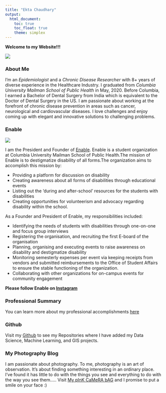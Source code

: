 ```yaml
---
title: "Ekta Chaudhary"
output: 
  html_document:
    toc: true
    toc_float: true
    theme: simplex
---
```

**Welcome to my Website!!!**

![](EC.JPG)

### **About Me**

I'm an _Epidemiologist_ and a _Chronic Disease Researcher_ with 8+ years of diverse experience in the Healthcare Industry. I graduated from _Columbia University Mailman School of Public Health_ in May, 2020. Before Columbia, I earned a Bachelor of Dental Surgery from India which is equivalent to the Doctor of Dental Surgery in the US. 
I am passionate about working at the forefront of chronic disease prevention in areas such as cancer, neurological and cardiovascular diseases. I love challenges and enjoy coming up with elegant and innovative solutions to challenging problems. 

### **Enable**

![](Enable.jpg)

I am the President and Founder of [Enable](https://mailman-columbia.campuslabs.com/engage/organization/enable).
Enable is a student organization at Columbia University Mailman School of Public Health.The mission of Enable is to destigmatize disability of all forms.The organization aims to accomplish this mission by: 

* Providing a platform for discussion on disability
* Creating awareness about all forms of disabilities through educational events
* Listing out the ‘during and after-school’ resources for the students with disabilities
* Creating opportunities for volunteerism and advocacy regarding disability within the school.

As a Founder and President of Enable, my responsibilities included:

* Identifying the needs of students with disabilities through one-on-one and focus group interviews
* Registering the organisation, and recruiting the first E-board of the organisation
* Planning, organising and executing events to raise awareness on disability and destigmatize disability
* Monitoring semesterly expenses per event via keeping receipts from vendors and submitted reimbursements to the Office of Student Affairs to ensure the stable functioning of the organization.
* Collaborating with other organizations for on-campus events for community engagement

**Please follow Enable on [Instagram](https://www.instagram.com/enable_at_columbia/)**

### **Professional Summary**

You can learn more about my professional accomplishments [here](about-me.html)

### **Github** 

Visit my [Github](http://github.com/Ekta1489/) to see my Repositories where I have added my Data Science, Machine Learning, and GIS projects.

### **My Photography Blog**

I am passionate about photography. To me, photography is an art of observation. It’s about finding something interesting in an ordinary place. I’ve found it has little to do with the things you see and everything to do with the way you see them.....
Visit [My pInK CaMeRA bAG](https://www.mypinkcamerabag.com) and I promise to put a smile on your face :)

